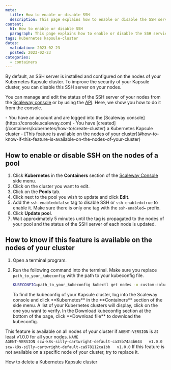 ```yaml
---
meta:
  title: How to enable or disable SSH
  description: This page explains how to enable or disable the SSH service in your nodes
content:
  h1: How to enable or disable SSH
  paragraph: This page explains how to enable or disable the SSH service in your nodes
tags: kubernetes kapsule-cluster
dates:
  validation: 2023-02-23
  posted: 2023-02-23
categories:
  - containers
---
```


By default, an SSH server is installed and configured on the nodes of your Kubernetes Kapsule cluster.
To improve the security of your Kapsule cluster, you can disable this SSH server on your nodes.

You can manage and edit the status of the SSH server of your nodes from the [Scaleway console](https://console.scaleway.com) or by using the [API](https://developers.scaleway.com/en/).
Here, we show you how to do it from the console.

<Macro id="iam-requirements" />

<Message type="requirement">
  - You have an account and are logged into the [Scaleway console](https://console.scaleway.com)
  - You have [created](/containers/kubernetes/how-to/create-cluster) a Kubernetes Kapsule cluster
  - [This feature is available on the nodes of your cluster](#how-to-know-if-this-feature-is-available-on-the-nodes-of-your-cluster)
</Message>

## How to enable or disable SSH on the nodes of a pool

1. Click **Kubernetes** in the **Containers** section of the [Scaleway Console](https://console.scaleway.com) side menu.
2. Click on the cluster you want to edit.
3. Click on the **Pools** tab.
   <Lightbox src="scaleway-kapsule_pools.webp" alt="" />
4. Click <Icon name="more"/> next to the pool you wish to update and click **Edit**.
5. Add the `ssh-enabled=false` tag to disable SSH or `ssh-enabled=true` to enable it. Make sure there is only one tag with the `ssh-enabled=` prefix.
6. Click **Update pool**.
7. Wait approximately 5 minutes until the tag is propagated to the nodes of your pool and the status of the SSH server of each node is updated.

## How to know if this feature is available on the nodes of your cluster

1. Open a terminal program.
2. Run the following command into the terminal. Make sure you replace `path_to_your_kubeconfig` with the path to your kubeconfig file.
    ```bash
    KUBECONFIG=path_to_your_kubeconfig kubectl get nodes -o custom-columns=NAME:.metadata.name,"AGENT-VERSION":".metadata.annotations.k8s\.scaleway\.com/agent-version"
    ```

    <Message type="tip">
      To find the kubeconfig of your Kapsule cluster, log into the Scaleway console and click **Kubernetes** in the **Containers** section of the side menu.
      A list of your Kubernetes clusters will display, click on the one you want to verify. In the Download kubeconfig section at the bottom of the page, click **Download file** to download the kubeconfig.
    </Message>

This feature is available on all nodes of your cluster if `AGENT-VERSION` is at least v1.0.0 for all your nodes.
    ```
    NAME                                             AGENT-VERSION
    scw-k8s-silly-cartwright-default-ca35b74a4b644   v1.0.0
    scw-k8s-silly-cartwright-default-ca978112ca1bb   v1.0.0
    ```
    <Message type="tip">
      If this feature is not available on a specific node of your cluster, try to replace it.
    </Message>

<Navigation title="See Also">
  <PreviousButton to="/containers/kubernetes/how-to/delete-cluster/">How to delete a Kubernetes Kapsule cluster</PreviousButton>
</Navigation>